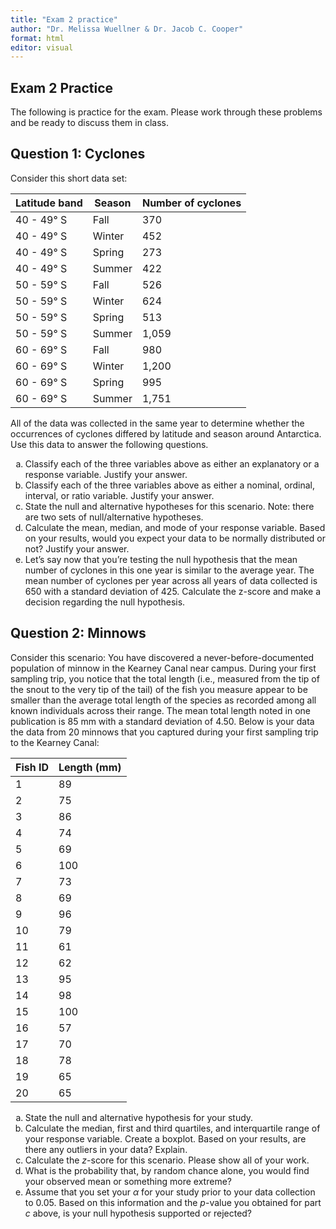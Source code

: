```yaml
---
title: "Exam 2 practice"
author: "Dr. Melissa Wuellner & Dr. Jacob C. Cooper"
format: html
editor: visual
---
```


## Exam 2 Practice

The following is practice for the exam. Please work through these problems and be ready to discuss them in class.

## Question 1: Cyclones

Consider this short data set:

| Latitude band | Season | Number of cyclones |
|---------------|--------|--------------------|
| 40 - 49° S    | Fall   | 370                |
| 40 - 49° S    | Winter | 452                |
| 40 - 49° S    | Spring | 273                |
| 40 - 49° S    | Summer | 422                |
| 50 - 59° S    | Fall   | 526                |
| 50 - 59° S    | Winter | 624                |
| 50 - 59° S    | Spring | 513                |
| 50 - 59° S    | Summer | 1,059              |
| 60 - 69° S    | Fall   | 980                |
| 60 - 69° S    | Winter | 1,200              |
| 60 - 69° S    | Spring | 995                |
| 60 - 69° S    | Summer | 1,751              |

All of the data was collected in the same year to determine whether the occurrences of cyclones differed by latitude and season around Antarctica. Use this data to answer the following questions.

a)  Classify each of the three variables above as either an explanatory or a response variable. Justify your answer.
b)  Classify each of the three variables above as either a nominal, ordinal, interval, or ratio variable. Justify your answer.
c)  State the null and alternative hypotheses for this scenario. Note: there are two sets of null/alternative hypotheses.
d)  Calculate the mean, median, and mode of your response variable. Based on your results, would you expect your data to be normally distributed or not? Justify your answer.
e)  Let’s say now that you’re testing the null hypothesis that the mean number of cyclones in this one year is similar to the average year. The mean number of cyclones per year across all years of data collected is 650 with a standard deviation of 425. Calculate the z-score and make a decision regarding the null hypothesis.

## Question 2: Minnows

Consider this scenario: You have discovered a never-before-documented population of minnow in the Kearney Canal near campus. During your first sampling trip, you notice that the total length (i.e., measured from the tip of the snout to the very tip of the tail) of the fish you measure appear to be smaller than the average total length of the species as recorded among all known individuals across their range. The mean total length noted in one publication is 85 mm with a standard deviation of 4.50. Below is your data the data from 20 minnows that you captured during your first sampling trip to the Kearney Canal:

| Fish ID | Length (mm) |
|---------|-------------|
| 1       | 89          |
| 2       | 75          |
| 3       | 86          |
| 4       | 74          |
| 5       | 69          |
| 6       | 100         |
| 7       | 73          |
| 8       | 69          |
| 9       | 96          |
| 10      | 79          |
| 11      | 61          |
| 12      | 62          |
| 13      | 95          |
| 14      | 98          |
| 15      | 100         |
| 16      | 57          |
| 17      | 70          |
| 18      | 78          |
| 19      | 65          |
| 20      | 65          |

a)  State the null and alternative hypothesis for your study.
b)  Calculate the median, first and third quartiles, and interquartile range of your response variable. Create a boxplot. Based on your results, are there any outliers in your data? Explain.
c)  Calculate the $z$-score for this scenario. Please show all of your work.
d)  What is the probability that, by random chance alone, you would find your observed mean or something more extreme?
e)  Assume that you set your $\alpha$ for your study prior to your data collection to $0.05$. Based on this information and the $p$-value you obtained for part $c$ above, is your null hypothesis supported or rejected?
